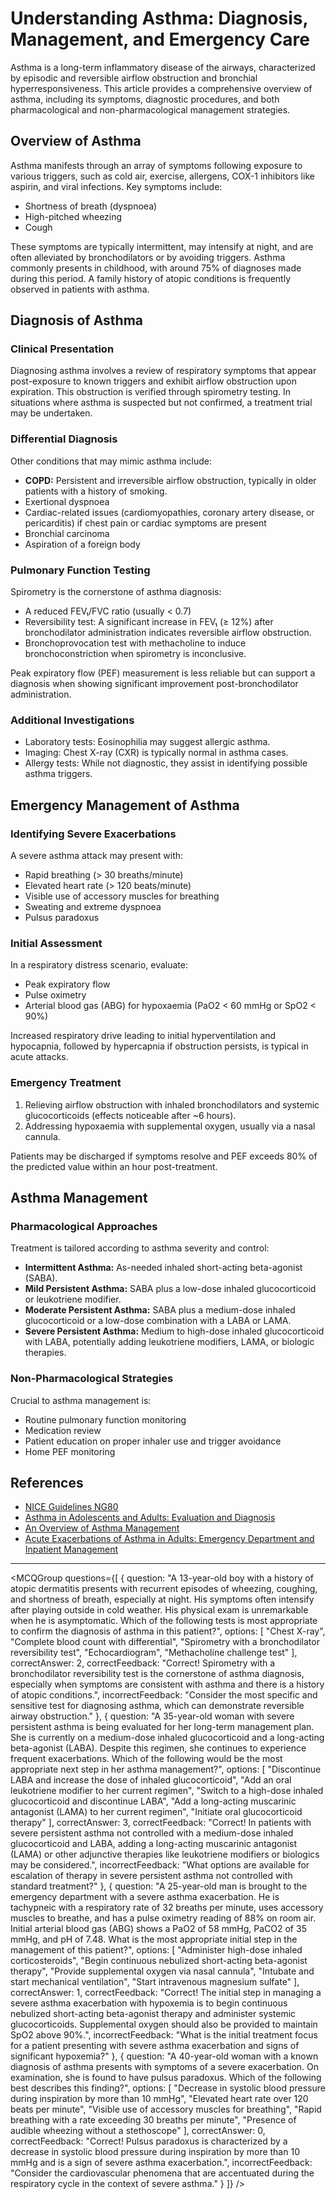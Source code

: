 
# Understanding Asthma: Diagnosis, Management, and Emergency Care

Asthma is a long-term inflammatory disease of the airways, characterized by episodic and reversible airflow obstruction and bronchial hyperresponsiveness. This article provides a comprehensive overview of asthma, including its symptoms, diagnostic procedures, and both pharmacological and non-pharmacological management strategies.

## Overview of Asthma

Asthma manifests through an array of symptoms following exposure to various triggers, such as cold air, exercise, allergens, COX-1 inhibitors like aspirin, and viral infections. Key symptoms include:

- Shortness of breath (dyspnoea)
- High-pitched wheezing
- Cough

These symptoms are typically intermittent, may intensify at night, and are often alleviated by bronchodilators or by avoiding triggers. Asthma commonly presents in childhood, with around 75% of diagnoses made during this period. A family history of atopic conditions is frequently observed in patients with asthma.

## Diagnosis of Asthma

### Clinical Presentation

Diagnosing asthma involves a review of respiratory symptoms that appear post-exposure to known triggers and exhibit airflow obstruction upon expiration. This obstruction is verified through spirometry testing. In situations where asthma is suspected but not confirmed, a treatment trial may be undertaken.

### Differential Diagnosis

Other conditions that may mimic asthma include:

- **COPD:** Persistent and irreversible airflow obstruction, typically in older patients with a history of smoking.
- Exertional dyspnoea
- Cardiac-related issues (cardiomyopathies, coronary artery disease, or pericarditis) if chest pain or cardiac symptoms are present
- Bronchial carcinoma
- Aspiration of a foreign body

### Pulmonary Function Testing

Spirometry is the cornerstone of asthma diagnosis:

- A reduced FEV₁/FVC ratio (usually < 0.7)
- Reversibility test: A significant increase in FEV₁ (≥ 12%) after bronchodilator administration indicates reversible airflow obstruction.
- Bronchoprovocation test with methacholine to induce bronchoconstriction when spirometry is inconclusive.

Peak expiratory flow (PEF) measurement is less reliable but can support a diagnosis when showing significant improvement post-bronchodilator administration.

### Additional Investigations

- Laboratory tests: Eosinophilia may suggest allergic asthma.
- Imaging: Chest X-ray (CXR) is typically normal in asthma cases.
- Allergy tests: While not diagnostic, they assist in identifying possible asthma triggers.

## Emergency Management of Asthma

### Identifying Severe Exacerbations

A severe asthma attack may present with:

- Rapid breathing (> 30 breaths/minute)
- Elevated heart rate (> 120 beats/minute)
- Visible use of accessory muscles for breathing
- Sweating and extreme dyspnoea
- Pulsus paradoxus

### Initial Assessment

In a respiratory distress scenario, evaluate:

- Peak expiratory flow
- Pulse oximetry
- Arterial blood gas (ABG) for hypoxaemia (PaO2 < 60 mmHg or SpO2 < 90%)

Increased respiratory drive leading to initial hyperventilation and hypocapnia, followed by hypercapnia if obstruction persists, is typical in acute attacks.

### Emergency Treatment

1. Relieving airflow obstruction with inhaled bronchodilators and systemic glucocorticoids (effects noticeable after ~6 hours).
2. Addressing hypoxaemia with supplemental oxygen, usually via a nasal cannula.

Patients may be discharged if symptoms resolve and PEF exceeds 80% of the predicted value within an hour post-treatment.

## Asthma Management

### Pharmacological Approaches

Treatment is tailored according to asthma severity and control:

- **Intermittent Asthma:** As-needed inhaled short-acting beta-agonist (SABA).
- **Mild Persistent Asthma:** SABA plus a low-dose inhaled glucocorticoid or leukotriene modifier.
- **Moderate Persistent Asthma:** SABA plus a medium-dose inhaled glucocorticoid or a low-dose combination with a LABA or LAMA.
- **Severe Persistent Asthma:** Medium to high-dose inhaled glucocorticoid with LABA, potentially adding leukotriene modifiers, LAMA, or biologic therapies.

### Non-Pharmacological Strategies

Crucial to asthma management is:

- Routine pulmonary function monitoring
- Medication review
- Patient education on proper inhaler use and trigger avoidance
- Home PEF monitoring

## References

- [NICE Guidelines NG80](https://www.nice.org.uk/guidance/ng80)
- [Asthma in Adolescents and Adults: Evaluation and Diagnosis](https://www.uptodate.com/contents/asthma-in-adolescents-and-adults-evaluation-and-diagnosis?search=asthma&source=search_result&selectedTitle=2~150&usage_type=default&display_rank=2#H1)
- [An Overview of Asthma Management](https://www.uptodate.com/contents/an-overview-of-asthma-management?search=asthma&source=search_result&selectedTitle=1~150&usage_type=default&display_rank=1#H31)
- [Acute Exacerbations of Asthma in Adults: Emergency Department and Inpatient Management](https://www.uptodate.com/contents/acute-exacerbations-of-asthma-in-adults-emergency-department-and-inpatient-management?search=asthma&source=search_result&selectedTitle=21~150&usage_type=default&display_rank=21#H502857153)

---

<MCQGroup questions={[
  {
    question: "A 13-year-old boy with a history of atopic dermatitis presents with recurrent episodes of wheezing, coughing, and shortness of breath, especially at night. His symptoms often intensify after playing outside in cold weather. His physical exam is unremarkable when he is asymptomatic. Which of the following tests is most appropriate to confirm the diagnosis of asthma in this patient?",
    options: [
      "Chest X-ray",
      "Complete blood count with differential",
      "Spirometry with a bronchodilator reversibility test",
      "Echocardiogram",
      "Methacholine challenge test"
    ],
    correctAnswer: 2,
    correctFeedback: "Correct! Spirometry with a bronchodilator reversibility test is the cornerstone of asthma diagnosis, especially when symptoms are consistent with asthma and there is a history of atopic conditions.",
    incorrectFeedback: "Consider the most specific and sensitive test for diagnosing asthma, which can demonstrate reversible airway obstruction."
  },
  {
    question: "A 35-year-old woman with severe persistent asthma is being evaluated for her long-term management plan. She is currently on a medium-dose inhaled glucocorticoid and a long-acting beta-agonist (LABA). Despite this regimen, she continues to experience frequent exacerbations. Which of the following would be the most appropriate next step in her asthma management?",
    options: [
      "Discontinue LABA and increase the dose of inhaled glucocorticoid",
      "Add an oral leukotriene modifier to her current regimen",
      "Switch to a high-dose inhaled glucocorticoid and discontinue LABA",
      "Add a long-acting muscarinic antagonist (LAMA) to her current regimen",
      "Initiate oral glucocorticoid therapy"
    ],
    correctAnswer: 3,
    correctFeedback: "Correct! In patients with severe persistent asthma not controlled with a medium-dose inhaled glucocorticoid and LABA, adding a long-acting muscarinic antagonist (LAMA) or other adjunctive therapies like leukotriene modifiers or biologics may be considered.",
    incorrectFeedback: "What options are available for escalation of therapy in severe persistent asthma not controlled with standard treatment?"
  },
  {
    question: "A 25-year-old man is brought to the emergency department with a severe asthma exacerbation. He is tachypneic with a respiratory rate of 32 breaths per minute, uses accessory muscles to breathe, and has a pulse oximetry reading of 88% on room air. Initial arterial blood gas (ABG) shows a PaO2 of 58 mmHg, PaCO2 of 35 mmHg, and pH of 7.48. What is the most appropriate initial step in the management of this patient?",
    options: [
      "Administer high-dose inhaled corticosteroids",
      "Begin continuous nebulized short-acting beta-agonist therapy",
      "Provide supplemental oxygen via nasal cannula",
      "Intubate and start mechanical ventilation",
      "Start intravenous magnesium sulfate"
    ],
    correctAnswer: 1,
    correctFeedback: "Correct! The initial step in managing a severe asthma exacerbation with hypoxemia is to begin continuous nebulized short-acting beta-agonist therapy and administer systemic glucocorticoids. Supplemental oxygen should also be provided to maintain SpO2 above 90%.",
    incorrectFeedback: "What is the initial treatment focus for a patient presenting with severe asthma exacerbation and signs of significant hypoxemia?"
  },
  {
    question: "A 40-year-old woman with a known diagnosis of asthma presents with symptoms of a severe exacerbation. On examination, she is found to have pulsus paradoxus. Which of the following best describes this finding?",
    options: [
      "Decrease in systolic blood pressure during inspiration by more than 10 mmHg",
      "Elevated heart rate over 120 beats per minute",
      "Visible use of accessory muscles for breathing",
      "Rapid breathing with a rate exceeding 30 breaths per minute",
      "Presence of audible wheezing without a stethoscope"
    ],
    correctAnswer: 0,
    correctFeedback: "Correct! Pulsus paradoxus is characterized by a decrease in systolic blood pressure during inspiration by more than 10 mmHg and is a sign of severe asthma exacerbation.",
    incorrectFeedback: "Consider the cardiovascular phenomena that are accentuated during the respiratory cycle in the context of severe asthma."
  }
]} />